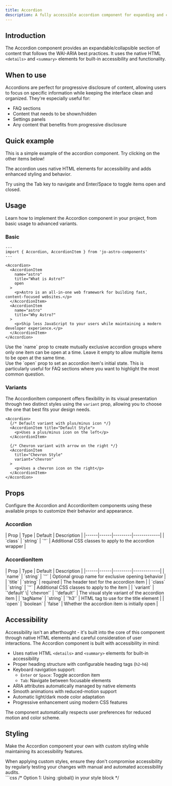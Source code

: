 ```yaml
---
title: Accordion
description: A fully accessible accordion component for expanding and collapsing content sections using native HTML elements.
---
```



## Introduction

The Accordion component provides an expandable/collapsible section of content that follows the WAI-ARIA best practices. It uses the native HTML `<details>` and `<summary>` elements for built-in accessibility and functionality.

## When to use

Accordions are perfect for progressive disclosure of content, allowing users to focus on specific information while keeping the interface clean and organized. They're especially useful for:

- FAQ sections
- Content that needs to be shown/hidden
- Settings panels
- Any content that benefits from progressive disclosure

## Quick example

<div class="not-content">
  <Accordion>
    <AccordionItem title="Try me - click to expand" open>
      <p>This is a simple example of the accordion component. Try clicking on the other items below!</p>
    </AccordionItem>
    <AccordionItem title="How does it work?">
      <p>The accordion uses native HTML elements for accessibility and adds enhanced styling and behavior.</p>
    </AccordionItem>
    <AccordionItem title="What about keyboard users?">
      <p>Try using the Tab key to navigate and Enter/Space to toggle items open and closed.</p>
    </AccordionItem>
  </Accordion>
</div>

## Usage

Learn how to implement the Accordion component in your project, from basic usage to advanced variants.

### Basic

```astro {7, 13}
---
import { Accordion, AccordionItem } from 'jo-astro-components'
---

<Accordion>
  <AccordionItem
    name="astro"
    title="What is Astro?"
    open
  >
    <p>Astro is an all-in-one web framework for building fast, content-focused websites.</p>
  </AccordionItem>
  <AccordionItem
    name="astro"
    title="Why Astro?"
  >
    <p>Ship less JavaScript to your users while maintaining a modern developer experience.</p>
  </AccordionItem>
</Accordion>
```

<Aside type="tip" title="Exclusive behavior">
  Use the `name` prop to create mutually exclusive accordion groups where only one item can be open at a time. Leave it empty to allow multiple items to be open at the same time.
</Aside>

<Aside type="tip" title="Initial state">
  Use the `open` prop to set an accordion item's initial state. This is particularly useful for FAQ sections where you want to highlight the most common question.
</Aside>

### Variants

The AccordionItem component offers flexibility in its visual presentation through two distinct styles using the `variant` prop, allowing you to choose the one that best fits your design needs.

```astro ins={10}
<Accordion>
  {/* Default variant with plus/minus icon */}
  <AccordionItem title="Default Style">
    <p>Uses a plus/minus icon on the left</p>
  </AccordionItem>

  {/* Chevron variant with arrow on the right */}
  <AccordionItem
    title="Chevron Style"
    variant="chevron"
  >
    <p>Uses a chevron icon on the right</p>
  </AccordionItem>
</Accordion>
```

## Props

Configure the Accordion and AccordionItem components using these available props to customize their behavior and appearance.

### Accordion

<div class="props-wrapper">
| Prop | Type | Default | Description |
|------|------|---------|-------------|
| `class` | `string` | `''` | Additional CSS classes to apply to the accordion wrapper |
</div>

### AccordionItem

<div class="props-wrapper">
| Prop | Type | Default | Description |
|------|------|---------|-------------|
| `name` | `string` | `''` | Optional group name for exclusive opening behavior |
| `title` | `string` | required | The header text for the accordion item |
| `class` | `string` | `''` | Additional CSS classes to apply to the item |
| `variant` | `'default' \| 'chevron'` | `'default'` | The visual style variant of the accordion item |
| `tagName` | `string` | `'h3'` | HTML tag to use for the title element |
| `open` | `boolean` | `false` | Whether the accordion item is initially open |
</div>

## Accessibility

Accessibility isn't an afterthought - it's built into the core of this component through native HTML elements and careful consideration of user interactions. The Accordion component is built with accessibility in mind:

- Uses native HTML `<details>` and `<summary>` elements for built-in accessibility
- Proper heading structure with configurable heading tags (`h2`-`h6`)
- Keyboard navigation support:
  - `Enter` or `Space`: Toggle accordion item
  - `Tab`: Navigate between focusable elements
- ARIA attributes automatically managed by native elements
- Smooth animations with reduced-motion support
- Automatic light/dark mode color adaptation
- Progressive enhancement using modern CSS features

<Aside type="tip" title="User preferences">
  The component automatically respects user preferences for reduced motion and color scheme.
</Aside>

## Styling

Make the Accordion component your own with custom styling while maintaining its accessibility features.

<Aside type="caution" title="Accessibility considerations">
  When applying custom styles, ensure they don't compromise accessibility by regularly testing your changes with manual and automated accessibility audits.
</Aside>

<Tabs>
  <TabItem label="Custom CSS">
    ```css
    /* Option 1: Using :global() in your style block */
    <style>
      :global(.accordion .title) {
        font-size: 1.5rem;
      }

      :global(.accordion .content) {
        padding: 2rem;
      }
    </style>

    /* Option 2: Using is:global on the style tag */
    <style is:global>
      .accordion .title {
        font-size: 1.5rem;
      }

      .accordion .content {
        padding: 2rem;
      }
    </style>
    ```
  </TabItem>
  <TabItem label="Tailwind Classes">
    ```astro
      <Accordion class="border-2 border-dashed border-yellow-400 rounded-lg p-4">
        <AccordionItem
          title="Styled with Tailwind"
          class="hover:bg-yellow-50 dark:hover:bg-yellow-900"
        >
          Content
        </AccordionItem>
      </Accordion>
    ```
  </TabItem>
</Tabs>

<Aside type="note" title="Style scoping">
  Astro components use scoped styles by default. To override component styles, you'll need to use either `:global()` selectors or the `is:global` directive on your style tag.
</Aside>

## Interactive examples

See the Accordion component in action with these practical examples demonstrating different variants and styling options.

### Default style

<Aside type="tip" title="Exclusive behavior">
  This example demonstrates the exclusive behavior of the accordion component. Only one item can be open at a time.
</Aside>

<div class="not-content">
  <Accordion>
    <AccordionItem title="What is an Accordion?" name="exclusive" open>
      <p>An accordion is a vertically stacked set of interactive headings that each reveal a section of content.</p>
      <a href="#">Learn more about accordions</a>
    </AccordionItem>
    <AccordionItem title="When to use Accordions" name="exclusive">
      <p>Use accordions to organize related content into collapsible sections, making it easier for users to digest information.</p>
    </AccordionItem>
    <AccordionItem title="Accessibility Benefits" name="exclusive">
      <p>Accordions built with native HTML elements provide excellent keyboard navigation and screen reader support out of the box.</p>
    </AccordionItem>
    <AccordionItem title="Best Practices" name="exclusive">
      <p>Keep accordion headers clear and concise. Ensure the content within each panel is relevant to its header.</p>
    </AccordionItem>
    <AccordionItem title="Browser Support" name="exclusive">
      <p>The details and summary elements used in this accordion have excellent browser support across modern browsers.</p>
    </AccordionItem>
  </Accordion>
</div>

### Chevron style

<div class="not-content">
  <Accordion>
    <AccordionItem
      title="Getting Started"
      variant="chevron"
    >
      <p>Begin by installing the component library using your package manager of choice.</p>
      <a href="#">View installation guide</a>
    </AccordionItem>
    <AccordionItem
      title="Basic Configuration"
      variant="chevron"
    >
      <p>Configure the accordion component by passing the desired props and styling options.</p>
    </AccordionItem>
    <AccordionItem
      title="Advanced Usage"
      variant="chevron"
    >
      <p>Learn about exclusive behavior, custom styling, and advanced interaction patterns.</p>
    </AccordionItem>
    <AccordionItem
      title="Troubleshooting"
      variant="chevron"
    >
      <p>Common issues and their solutions when working with the accordion component.</p>
    </AccordionItem>
    <AccordionItem
      title="API Reference"
      variant="chevron"
    >
      <p>Complete documentation of all available props, events, and styling options.</p>
    </AccordionItem>
  </Accordion>
</div>
